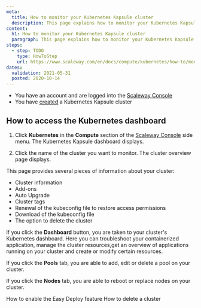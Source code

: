 ```yaml
---
meta:
  title: How to monitor your Kubernetes Kapsule cluster
  description: This page explains how to monitor your Kubernetes Kapsule cluster
content:
  h1: How to monitor your Kubernetes Kapsule cluster
  paragraph: This page explains how to monitor your Kubernetes Kapsule cluster
steps:
  - step: TODO
    type: HowToStep
    url: https://www.scaleway.com/en/docs/compute/kubernetes/how-to/monitor-cluster/
dates:
  validation: 2021-05-31
  posted: 2020-10-14
---
```


<Message type="requirement">

  - You have an account and are logged into the [Scaleway Console](https://console.scaleway.com) 
  - You have [created](/compute/kubernetes/how-to/create-cluster) a Kubernetes Kapsule cluster

</Message>

## How to access the Kubernetes dashboard

1. Click **Kubernetes** in the **Compute** section of the [Scaleway Console](https://console.scaleway.com) side menu. The Kubernetes Kapsule dashboard displays.

2. Click the name of the cluster you want to monitor. The cluster overview page displays. 

This page provides several pieces of information about your cluster:

* Cluster information
* Add-ons
* Auto Upgrade
* Cluster tags
* Renewal of the kubeconfig file to restore access permissions
* Download of the kubeconfig file
* The option to delete the cluster

If you click the **Dashboard** button, you are taken to your cluster's Kubernetes dashboard. Here you can troubleshoot your containerized application, manage the cluster resources,get an overview of applications running on your cluster and create or modify certain resources.

If you click the **Pools** tab, you are able to add, edit or delete a pool on your cluster.

<Lightbox src="assets/scaleway-kapsule_pools.png" alt="" />

If you click the **Nodes** tab, you are able to reboot or replace nodes on your cluster.

<Lightbox src="assets/scaleway-kapsule_nodes.png" alt="" />

<Navigation title="See Also">
  <PreviousButton to="/compute/kubernetes/how-to/enable-easy-deploy/">How to enable the Easy Deploy feature</PreviousButton>
  <NextButton to="/compute/kubernetes/how-to/delete-cluster">How to delete a cluster</NextButton>
</Navigation>
